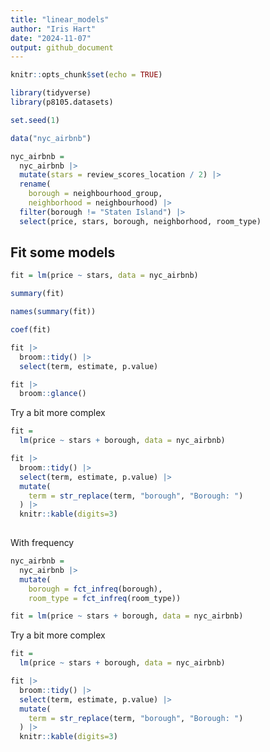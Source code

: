 ```yaml
---
title: "linear_models"
author: "Iris Hart"
date: "2024-11-07"
output: github_document
---
```


```r
knitr::opts_chunk$set(echo = TRUE)
```

```r
library(tidyverse)
library(p8105.datasets)

set.seed(1)
```

```r
data("nyc_airbnb")

nyc_airbnb = 
  nyc_airbnb |> 
  mutate(stars = review_scores_location / 2) |> 
  rename(
    borough = neighbourhood_group,
    neighborhood = neighbourhood) |> 
  filter(borough != "Staten Island") |> 
  select(price, stars, borough, neighborhood, room_type)
```

## Fit some models
```r
fit = lm(price ~ stars, data = nyc_airbnb)

summary(fit)

names(summary(fit))

coef(fit)

fit |>
  broom::tidy() |>
  select(term, estimate, p.value)

fit |>
  broom::glance()
```

Try a bit more complex
```r
fit = 
  lm(price ~ stars + borough, data = nyc_airbnb)

fit |>
  broom::tidy() |>
  select(term, estimate, p.value) |> 
  mutate(
    term = str_replace(term, "borough", "Borough: ")
  ) |> 
  knitr::kable(digits=3)
    
```

With frequency 
```r
nyc_airbnb = 
  nyc_airbnb |> 
  mutate(
    borough = fct_infreq(borough),
    room_type = fct_infreq(room_type))

fit = lm(price ~ stars + borough, data = nyc_airbnb)
```

Try a bit more complex
```r
fit = 
  lm(price ~ stars + borough, data = nyc_airbnb)

fit |>
  broom::tidy() |>
  select(term, estimate, p.value) |> 
  mutate(
    term = str_replace(term, "borough", "Borough: ")
  ) |> 
  knitr::kable(digits=3)
    
```